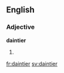 ==English==

===Adjective===
'''daintier'''

# {{comparative of|dainty}}

[[fr:daintier]]
[[sv:daintier]]